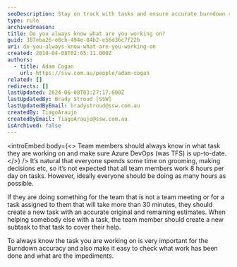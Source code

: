 ```yaml
---
seoDescription: Stay on track with tasks and ensure accurate burndown reporting by always knowing what you're working on.
type: rule
archivedreason:
title: Do you always know what are you working on?
guid: 387eba26-e8cb-494e-84b2-e56d36c7f22b
uri: do-you-always-know-what-are-you-working-on
created: 2010-04-08T02:05:11.000Z
authors:
  - title: Adam Cogan
    url: https://ssw.com.au/people/adam-cogan
related: []
redirects: []
lastUpdated: 2024-06-08T03:27:17.000Z
lastUpdatedBy: Brady Stroud [SSW]
lastUpdatedByEmail: bradystroud@ssw.com.au
createdBy: TiagoAraujo
createdByEmail: TiagoAraujo@ssw.com.au
isArchived: false
---
```


<introEmbed
  body={<>
Team members should always know in what task they are working on and make sure Azure DevOps (was TFS) is up-to-date.
  </>}
/>
It’s natural that everyone spends some time on grooming, making decisions etc, so it’s not expected that all team members work 8 hours per day on tasks. However, ideally everyone should be doing as many hours as possible.

If they are doing something for the team that is not a team meeting or for a task assigned to them that will take more than 30 minutes, they should create a new task with an accurate original and remaining estimates. When helping somebody else with a task, the team member should create a new subtask to that task to cover their help.

To always know the task you are working on is very important for the Burndown accuracy and also make it easy to check what work has been done and what are the impediments.
